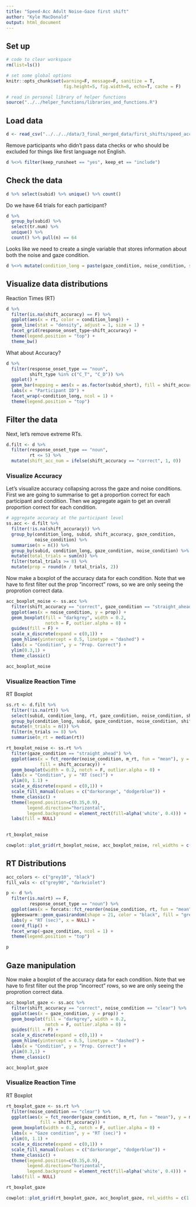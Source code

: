 ```yaml
---
title: "Speed-Acc Adult Noise-Gaze first shift"
author: "Kyle MacDonald"
output: html_document
---
```


## Set up 
 
```r
# code to clear workspace
rm(list=ls()) 

# set some global options
knitr::opts_chunk$set(warning=F, message=F, sanitize = T, 
                      fig.height=5, fig.width=8, echo=T, cache = F)
```

```r
# read in personal library of helper functions
source("../../helper_functions/libraries_and_functions.R")
```

## Load data

```r
d <- read_csv("../../../data/3_final_merged_data/first_shifts/speed_acc_adult_ng_fstshift_tidy.csv")
```

Remove participants who didn't pass data checks or who should be excluded for things like first language not English. 

```r
d %<>% filter(keep_runsheet == "yes", keep_et == "include")
```

## Check the data

```r
d %>% select(subid) %>% unique() %>% count()
```

Do we have 64 trials for each participant?

```r
d %>% 
  group_by(subid) %>% 
  select(tr.num) %>% 
  unique() %>% 
  count() %>% pull(n) == 64
```

Looks like we need to create a single variable that stores information about both the noise and gaze condition. 

```r
d %<>% mutate(condition_long = paste(gaze_condition, noise_condition, sep = "_"))
```

## Visualize data distributions

Reaction Times (RT)

```r
d %>% 
  filter(is.na(shift_accuracy) == F) %>% 
  ggplot(aes(x = rt, color = condition_long)) +
  geom_line(stat = "density", adjust = 1, size = 1) +
  facet_grid(response_onset_type~shift_accuracy) +
  theme(legend.position = "top") +
  theme_bw()
```

What about Accuracy? 

```r
d %>% 
  filter(response_onset_type == "noun", 
         shift_type %in% c("C_T", "C_D")) %>% 
  ggplot() +
  geom_bar(mapping = aes(x = as.factor(subid_short), fill = shift_accuracy)) +
  labs(x = "Participant ID") +
  facet_wrap(~condition_long, ncol = 1) +
  theme(legend.position = "top")
```

## Filter the data

Next, let's remove extreme RTs. 

```r
d.filt <- d %>% 
  filter(response_onset_type == "noun", 
         rt <= 5) %>% 
  mutate(shift_acc_num = ifelse(shift_accuracy == "correct", 1, 0))
```

### Visualize Accuracy

Let's visualize accuracy collapsing across the gaze and noise conditions. First we are going to summarise to get a proportion correct for each participant and condition. Then we aggregate again to get an overall proportion correct for each condition. 

```r
# aggregate accuracy at the participant level
ss.acc <- d.filt %>% 
  filter(!is.na(shift_accuracy)) %>% 
  group_by(condition_long, subid, shift_accuracy, gaze_condition, 
           noise_condition) %>% 
  summarise(n = n()) %>% 
  group_by(subid, condition_long, gaze_condition, noise_condition) %>% 
  mutate(total_trials = sum(n)) %>% 
  filter(total_trials >= 8) %>%
  mutate(prop = round(n / total_trials, 2)) 
```

Now make a boxplot of the accuracy data for each condition. Note that we have to first filter out the prop "incorrect" rows, so we are only seeing the proprotion correct data.

```r
acc_boxplot_noise <- ss.acc %>% 
  filter(shift_accuracy == "correct", gaze_condition == "straight_ahead") %>% 
  ggplot(aes(x = noise_condition, y = prop)) +
  geom_boxplot(fill = "darkgrey", width = 0.2,
               notch = F, outlier.alpha = 0) +
  guides(fill = F) +
  scale_x_discrete(expand = c(0,1)) +
  geom_hline(yintercept = 0.5, linetype = "dashed") +
  labs(x = "Condition", y = "Prop. Correct") +
  ylim(0.3,1) +
  theme_classic() 

acc_boxplot_noise
```

### Visualize Reaction Time

RT Boxplot

```r
ss.rt <- d.filt %>% 
  filter(!is.na(rt)) %>% 
  select(subid, condition_long, rt, gaze_condition, noise_condition, shift_accuracy) %>% 
  group_by(condition_long, subid, gaze_condition, noise_condition, shift_accuracy) %>% 
  mutate(n_trials = n()) %>% 
  filter(n_trials >= 8) %>% 
  summarise(m_rt = median(rt))
```

```r
rt_boxplot_noise <- ss.rt %>% 
  filter(gaze_condition == "straight_ahead") %>% 
  ggplot(aes(x = fct_reorder(noise_condition, m_rt, fun = "mean"), y = m_rt,
             fill = shift_accuracy)) +
  geom_boxplot(width = 0.2, notch = F, outlier.alpha = 0) +
  labs(x = "Condition", y = "RT (sec)") +
  ylim(0, 1.1) +
  scale_x_discrete(expand = c(0,1)) +
  scale_fill_manual(values = c("darkorange", "dodgerblue")) +
  theme_classic() +
  theme(legend.position=c(0.35,0.9),
        legend.direction="horizontal", 
        legend.background = element_rect(fill=alpha('white', 0.4))) +
  labs(fill = NULL) 
  

rt_boxplot_noise
```

```r
cowplot::plot_grid(rt_boxplot_noise, acc_boxplot_noise, rel_widths = c(1.5,1))
```

## RT Distributions

```r
acc_colors <- c("grey10", "black")
fill_vals <- c("grey90", "darkviolet")

p <- d %>% 
  filter(is.na(rt) == F, 
         response_onset_type == "noun") %>% 
  ggplot(aes(x = forcats::fct_reorder(noise_condition, rt, fun = "mean"), y = rt)) +
  ggbeeswarm::geom_quasirandom(shape = 21, color = "black", fill = "grey90") + 
  labs(y = "RT (sec)", x = NULL) +
  coord_flip() +
  facet_wrap(~gaze_condition, ncol = 1) +
  theme(legend.position = "top") 

p
```


## Gaze manipulation

Now make a boxplot of the accuracy data for each condition. Note that we have to first filter out the prop "incorrect" rows, so we are only seeing the proprotion correct data.

```r
acc_boxplot_gaze <- ss.acc %>% 
  filter(shift_accuracy == "correct", noise_condition == "clear") %>% 
  ggplot(aes(x = gaze_condition, y = prop)) +
  geom_boxplot(fill = "darkgrey", width = 0.2,
               notch = F, outlier.alpha = 0) +
  guides(fill = F) +
  scale_x_discrete(expand = c(0,1)) +
  geom_hline(yintercept = 0.5, linetype = "dashed") +
  labs(x = "Condition", y = "Prop. Correct") +
  ylim(0.3,1) +
  theme_classic() 

acc_boxplot_gaze
```

### Visualize Reaction Time

RT Boxplot

```r
rt_boxplot_gaze <- ss.rt %>% 
  filter(noise_condition == "clear") %>% 
  ggplot(aes(x = fct_reorder(gaze_condition, m_rt, fun = "mean"), y = m_rt,
             fill = shift_accuracy)) +
  geom_boxplot(width = 0.2, notch = F, outlier.alpha = 0) +
  labs(x = "Gaze condition", y = "RT (sec)") +
  ylim(0, 1.1) +
  scale_x_discrete(expand = c(0,1)) +
  scale_fill_manual(values = c("darkorange", "dodgerblue")) +
  theme_classic() +
  theme(legend.position=c(0.35,0.9),
        legend.direction="horizontal", 
        legend.background = element_rect(fill=alpha('white', 0.4))) +
  labs(fill = NULL) 

rt_boxplot_gaze
```

```r
cowplot::plot_grid(rt_boxplot_gaze, acc_boxplot_gaze, rel_widths = c(1.5,1))
```
